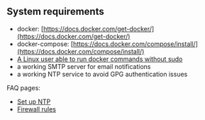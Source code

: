 ## System requirements

* docker: [https://docs.docker.com/get-docker/](https://docs.docker.com/get-docker/)
* docker-compose: [https://docs.docker.com/compose/install/](https://docs.docker.com/compose/install/)
* [A Linux user able to run docker commands without sudo](https://docs.docker.com/engine/install/linux-postinstall/)
* a working SMTP server for email notifications
* a working NTP service to avoid GPG authentication issues

FAQ pages:

* [Set up NTP](https://help.passbolt.com/faq/hosting/set-up-ntp)
* [Firewall rules](https://help.passbolt.com/faq/hosting/firewall-rules)